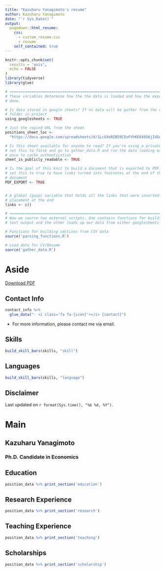 ```yaml
---
title: "Kazuharu Yanagimoto's resume"
author: Kazuharu Yanagimoto
date: "`r Sys.Date()`"
output:
  pagedown::html_resume:
    css: 
      - custom_resume.css
      - resume
    self_contained: true
---
```



```r
knitr::opts_chunk$set(
  results = 'asis',
  echo = FALSE
)
library(tidyverse)
library(glue)

# ======================================================================
# These variables determine how the the data is loaded and how the exports are
# done.

# Is data stored in google sheets? If no data will be gather from the csvs/
# folder in project
using_googlesheets <- TRUE

# Just the copied URL from the sheet
positions_sheet_loc <-
  "https://docs.google.com/spreadsheets/d/1LcGXeRIBS9C5sFVhKE649S6jIdGd6XawrtCDtLkBw2Q/"

# Is this sheet available for anyone to read? If you're using a private sheet
# set this to false and go to gather_data.R and run the data loading manually
# once to cache authentication
sheet_is_publicly_readable <- TRUE

# Is the goal of this knit to build a document that is exported to PDF? If so
# set this to true to have links turned into footnotes at the end of the
# document
PDF_EXPORT <- TRUE


# A global (gasp) variable that holds all the links that were inserted for
# placement at the end
links <- c()

# ======================================================================
# Now we source two external scripts. One contains functions for building the
# text output and the other loads up our data from either googlesheets or csvs

# Functions for building sections from CSV data
source('parsing_functions.R')

# Load data for CV/Resume
source('gather_data.R')

```


Aside
================================================================================

[<i class='fas fa-download'></i> Download PDF](https://github.com/nstrayer/cv/raw/master/strayer_cv.pdf)


Contact Info {#contact}
--------------------------------------------------------------------------------

```r
contact_info %>%
  glue_data("- <i class='fa fa-{icon}'></i> {contact}")
```
- For more information, please contact me via email.


Skills {#skills}
--------------------------------------------------------------------------------

```r
build_skill_bars(skills, "skill")
```

Languages {#languages}
--------------------------------------------------------------------------------

```r
build_skill_bars(skills, "language")
```


Disclaimer {#disclaimer}
--------------------------------------------------------------------------------

Last updated on `r format(Sys.time(), "%b %d, %Y")`.


Main
================================================================================

Kazuharu **Yanagimoto** {#title}
--------------------------------------------------------------------------------

### Ph.D. Candidate in Economics

Education {data-icon=graduation-cap data-concise=true}
--------------------------------------------------------------------------------

```r
position_data %>% print_section('education')
```

Research Experience {data-icon=laptop}
--------------------------------------------------------------------------------

```r
position_data %>% print_section('research')
```

Teaching Experience {data-icon=chalkboard-teacher}
--------------------------------------------------------------------------------

```r
position_data %>% print_section('teaching')
```

Scholarships {data-icon=chalkboard-teacher}
--------------------------------------------------------------------------------

```r
position_data %>% print_section('scholarship')
```